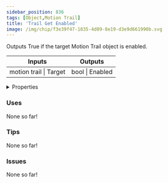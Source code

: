 ```yaml
---
sidebar_position: 836
tags: [Object,Motion Trail]
title: 'Trail Get Enabled'
image: /img/chip/f3e39f47-1835-4d09-8e19-d3e9d661990b.svg
---
```


Outputs True if the target Motion Trail object is enabled.



<IChip uuid="f3e39f47-1835-4d09-8e19-d3e9d661990b"/>

<table><thead><tr><th>Inputs</th><th>Outputs</th></tr></thead><tbody><tr><td>motion trail | Target</td><td>bool | Enabled</td></tr></tbody></table>

<details>
  <summary>Properties</summary>
  <div>
    <div>
    <table>
      <tbody>
        <tr>
          <td>Is beta required?</td>
          <td>No</td>
        </tr>
        <tr>
          <td>Is chip a trolling risk?</td>
          <td>No</td>
        </tr>
        <tr>
          <td>Is chip a role assignment risk?</td>
          <td>No</td>
        </tr>
        <tr>
          <td>Chip UUID</td>
          <td>f3e39f47-1835-4d09-8e19-d3e9d661990b</td>
        </tr>
        <tr>
          <td>Room availability</td>
          <td>Available everywhere</td>
        </tr>
      </tbody>
    </table>
    </div>
  </div>
</details>

### Uses

None so far!

### Tips

None so far!

### Issues

None so far!